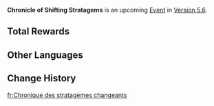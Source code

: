 <!--{{Event Tabs}}-->
{{Stub}}
{{Event
|name              = Chronicle of Shifting Stratagems
|image             = Chronicle of Shifting Stratagems.png
|type              = In-Game
|group             = <!--Flagship/Login/Submission-->
|time_known        = yes
|time_start        = 2025-05-27 10:00:00
|time_end          = 2025-06-09 03:59:59
|link              = 
|link2             = 
|link2name         = 
}}
{{Description|In your adventures, you will encounter enemies and obstacles of all shapes and sizes. Don't panic &mdash; analyze your foes, and adjust your lineup to achieve a dazzling victory!}}
'''Chronicle of Shifting Stratagems''' is an upcoming [[Event]] in [[Version 5.6]].
<!--
==Event Details==
===Duration===
* 

===Requirements===
* 

===Summary===
* 

--><!--
==Battle Pass Missions==
{{Battle Pass Missions
|name     = 
|mission1 = {{Color|[Event]}}
|exp1     = 
|mission2 = {{Color|[Event]}}
|exp2     = 
|mission3 = {{Color|[Event]}}
|exp3     = 
}}
-->
==Total Rewards==
{{Event Rewards
|Primogem = 420
|sort  = Primogem
}}
<!--
{{Event Rewards
|type      = Event Items
|currency1 = count
|currency2 = count
|sort      = currency1,currency2
}}
-->
==Other Languages==
{{Other Languages
|en       = Chronicle of Shifting Stratagems
|zhs      = 
|zhs_rm   = 
|zht      = 
|zht_rm   = 
|zh_tl    = 
|ja       = 
|ja_rm    = 
|ja_tl    = 
|ko       = 
|ko_rm    = 
|ko_tl    = 
|es       = 
|es_tl    = 
|fr       = 
|fr_tl    = 
|ru       = 
|ru_tl    = 
|th       = 
|th_rm    = 
|th_tl    = 
|vi       = 
|vi_tl    = 
|de       = 
|de_tl    = 
|id       = 
|id_tl    = 
|pt       = 
|pt_tl    = 
|tr       = 
|tr_tl    = 
|it       = 
|it_tl    = 
}}

==Change History==
{{Change History|5.6}}

[[fr:Chronique des stratagèmes changeants]]
